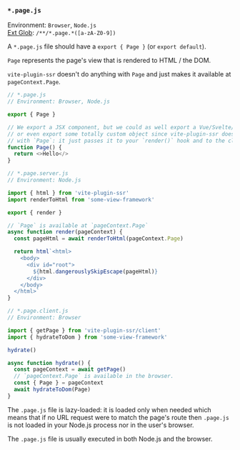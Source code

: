 ### `*.page.js`

Environment: `Browser`, `Node.js`
<br/>
[Ext Glob](https://github.com/micromatch/micromatch#extglobs): `/**/*.page.*([a-zA-Z0-9])`

A `*.page.js` file should have a `export { Page }` (or `export default`).

`Page` represents the page's view that is rendered to HTML / the DOM.

`vite-plugin-ssr` doesn't do anything with `Page` and just makes it available at `pageContext.Page`.

```js
// *.page.js
// Environment: Browser, Node.js

export { Page }

// We export a JSX component, but we could as well export a Vue/Svelte/... component,
// or even export some totally custom object since vite-plugin-ssr doesn't do anything
// with `Page`: it just passes it to your `render()` hook and to the client-side.
function Page() {
  return <>Hello</>
}
```

```js
// *.page.server.js
// Environment: Node.js

import { html } from 'vite-plugin-ssr'
import renderToHtml from 'some-view-framework'

export { render }

// `Page` is available at `pageContext.Page`
async function render(pageContext) {
  const pageHtml = await renderToHtml(pageContext.Page)

  return html`<html>
    <body>
      <div id="root">
        ${html.dangerouslySkipEscape(pageHtml)}
      </div>
    </body>
  </html>`
}
```
```js
// *.page.client.js
// Environment: Browser

import { getPage } from 'vite-plugin-ssr/client'
import { hydrateToDom } from 'some-view-framework'

hydrate()

async function hydrate() {
  const pageContext = await getPage()
  // `pageContext.Page` is available in the browser.
  const { Page } = pageContext
  await hydrateToDom(Page)
}
```

The `.page.js` file is lazy-loaded: it is loaded only when needed which means that if no URL request were to match the page's route then `.page.js` is not loaded in your Node.js process nor in the user's browser.

The `.page.js` file is usually executed in both Node.js and the browser.
